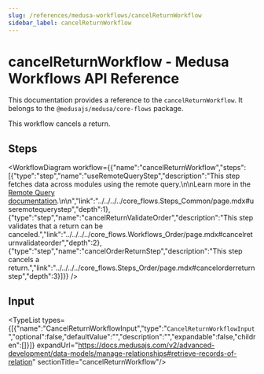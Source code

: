 ```yaml
---
slug: /references/medusa-workflows/cancelReturnWorkflow
sidebar_label: cancelReturnWorkflow
---
```



# cancelReturnWorkflow - Medusa Workflows API Reference

This documentation provides a reference to the `cancelReturnWorkflow`. It belongs to the `@medusajs/medusa/core-flows` package.

This workflow cancels a return.

## Steps

<WorkflowDiagram workflow={{"name":"cancelReturnWorkflow","steps":[{"type":"step","name":"useRemoteQueryStep","description":"This step fetches data across modules using the remote query.\n\nLearn more in the [Remote Query documentation](https://docs.medusajs.com/v2/advanced-development/modules/remote-query).\n\n","link":"../../../../core_flows.Steps_Common/page.mdx#useremotequerystep","depth":1},{"type":"step","name":"cancelReturnValidateOrder","description":"This step validates that a return can be canceled.","link":"../../../../core_flows.Workflows_Order/page.mdx#cancelreturnvalidateorder","depth":2},{"type":"step","name":"cancelOrderReturnStep","description":"This step cancels a return.","link":"../../../../core_flows.Steps_Order/page.mdx#cancelorderreturnstep","depth":3}]}} />

## Input

<TypeList types={[{"name":"CancelReturnWorkflowInput","type":"`CancelReturnWorkflowInput`","optional":false,"defaultValue":"","description":"","expandable":false,"children":[]}]} expandUrl="https://docs.medusajs.com/v2/advanced-development/data-models/manage-relationships#retrieve-records-of-relation" sectionTitle="cancelReturnWorkflow"/>
